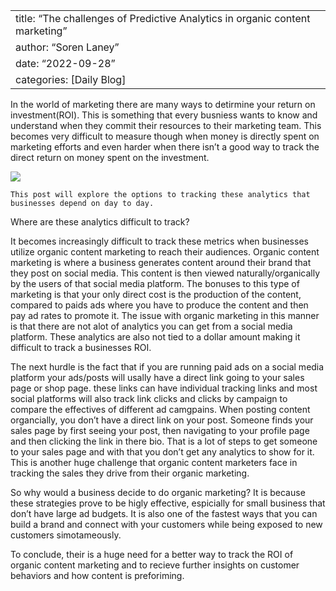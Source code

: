 

---
title: "The challenges of Predictive Analytics in organic content marketing"
author: "Soren Laney"
date: "2022-09-28"
categories: [Daily Blog]
---

In the world of marketing there are many ways to detirmine your return on investment(ROI). This is something that every busniess wants to know and understand when they commit their resources to their marketing team. This becomes very difficult to measure though when money is directly spent on marketing efforts and even harder when there isn't a good way to track the direct return on money spent on the investment. 


![](image.jpeg)

    This post will explore the options to tracking these analytics that businesses depend on day to day. 


Where are these analytics difficult to track?

It becomes increasingly difficult to track these metrics when businesses utilize organic content marketing to reach their audiences. Organic content marketing is where a business generates content around their brand that they post on social media. This content is then viewed naturally/organically by the users of that social media platform. The bonuses to this type of marketing is that your only direct cost is the production of the content, compared to paids ads where you have to produce the content and then pay ad rates to promote it. The issue with organic marketing in this manner is that there are not alot of analytics you can get from a social media platform. These analytics are also not tied to a dollar amount making it difficult to track a businesses ROI. 

The next hurdle is the fact that if you  are running paid ads on a social media platform your ads/posts will usally have a direct link going to your sales page or shop page. these links can have individual tracking links and most social platforms will also track link clicks and clicks by campaign to compare the effectives of different ad camgpains. When posting content organcially, you don't have a direct link on your post. Someone finds your sales page by first seeing your post, then navigating to your profile page and then clicking the link in there bio. That is a lot of steps to get someone to your sales page and with that you don't get any analytics to show for it. This is another huge challenge that organic content marketers face in tracking the sales they drive from their organic marketing. 

So why would a business decide to do organic marketing? It is because these strategies prove to be higly effective, espicially for small business that don't have large ad budgets. It is also one of the fastest ways that you can build a brand and connect with your customers while being exposed to new customers simotameously. 

To conclude, their is a huge need for a better way to track the ROI of organic content marketing and to recieve further insights on customer behaviors and how content is preforiming.

